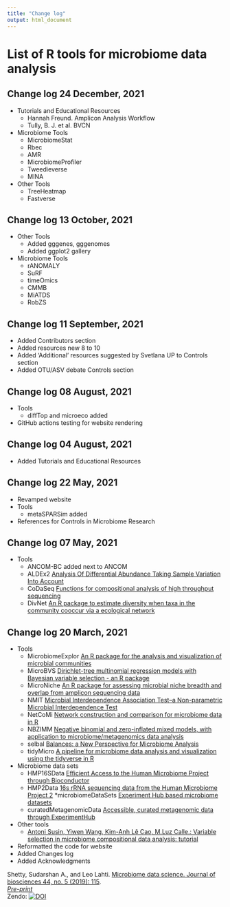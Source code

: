 ```yaml
---
title: "Change log"
output: html_document
---
```



# List of R tools for microbiome data analysis  

## Change log 24 December, 2021     

* Tutorials and Educational Resources     
    * Hannah Freund. Amplicon Analysis Workflow       
    * Tully, B. J. et al. BVCN     
* Microbiome Tools    
    * MicrobiomeStat   
    * Rbec   
    * AMR  
    * MicrobiomeProfiler  
    * Tweedieverse  
    * MINA  
* Other Tools
    * TreeHeatmap    
    * Fastverse  
    
## Change log 13 October, 2021     

* Other Tools   
    * Added gggenes, gggenomes      
    * Added ggplot2 gallery    
* Microbiome Tools    
    * rANOMALY   
    * SuRF   
    * timeOmics   
    * CMMB   
    * MiATDS   
    * RobZS   

## Change log 11 September, 2021     

* Added Contributors section      
* Added resources new 8 to 10  
* Added 'Additional' resources suggested by Svetlana UP to Controls section  
* Added OTU/ASV debate Controls section   

## Change log 08 August, 2021     

* Tools    
    * diffTop and microeco added   
* GitHub actions testing for website rendering  

## Change log 04 August, 2021     

* Added Tutorials and Educational Resources    
    
## Change log 22 May, 2021     

* Revamped website    
* Tools    
    * metaSPARSim added   
* References for Controls in Microbiome Research  
    
## Change log 07 May, 2021     

* Tools    
    * ANCOM-BC added next to ANCOM    
    * ALDEx2 [Analysis Of Differential Abundance Taking Sample Variation Into Account](https://bioconductor.org/packages/release/bioc/html/ALDEx2.html)    
    * CoDaSeq [Functions for compositional analysis of high throughput sequencing](https://github.com/ggloor/CoDaSeq)     
    * DivNet [An R package to estimate diversity when taxa in the community cooccur via a ecological network](https://github.com/adw96/DivNet)  
    

## Change log 20 March, 2021  

* Tools    
    * MicrobiomeExplor [An R package for the analysis and visualization of microbial communities](https://doi.org/10.1093/bioinformatics/btaa838)   
    * MicroBVS [Dirichlet-tree multinomial regression models with Bayesian variable selection - an R package](https://bmcbioinformatics.biomedcentral.com/articles/10.1186/s12859-020-03640-0)    
    * MicroNiche [An R package for assessing microbial niche breadth and overlap from amplicon sequencing data](https://academic.oup.com/femsec/article-abstract/96/8/fiaa131/5863182?redirectedFrom=fulltext)  
    * NMIT [Microbial Interdependence Association Test--a Non-parametric Microbial Interdependence Test](https://www.ncbi.nlm.nih.gov/pmc/articles/PMC5696116/#!po=75.0000)    
    * NetCoMi [Network construction and comparison for microbiome data in R](https://academic.oup.com/bib/advance-article/doi/10.1093/bib/bbaa290/6017455)
    * NBZIMM [Negative binomial and zero-inflated mixed models, with application to microbiome/metagenomics data analysis](https://bmcbioinformatics.biomedcentral.com/articles/10.1186/s12859-020-03803-z)    
    * selbal [Balances: a New Perspective for Microbiome Analysis](https://msystems.asm.org/content/3/4/e00053-18)  
    * tidyMicro [A pipeline for microbiome data analysis and visualization using the tidyverse in R](https://bmcbioinformatics.biomedcentral.com/articles/10.1186/s12859-021-03967-2)   
    
    
* Microbiome data sets  
    * HMP16SData [Efficient Access to the Human Microbiome Project through Bioconductor](https://bioconductor.org/packages/release/data/experiment/html/HMP16SData.html)   
    * HMP2Data [16s rRNA sequencing data from the Human Microbiome Project 2](https://bioconductor.org/packages/release/data/experiment/html/HMP2Data.html)     *microbiomeDataSets [Experiment Hub based microbiome datasets](https://bioconductor.org/packages/devel/data/experiment/html/microbiomeDataSets.html)   
    * curatedMetagenomicData [Accessible, curated metagenomic data through ExperimentHub](https://bioconductor.org/packages/release/data/experiment/html/curatedMetagenomicData.html)    
    
    
* Other tools
    * [Antoni Susin, Yiwen Wang, Kim-Anh Lê Cao, M.Luz Calle.: Variable selection in microbiome compositional data analysis: tutorial](https://malucalle.github.io/Microbiome-Variable-Selection/)  
    
* Reformatted the code for website  
* Added Changes log  
* Added Acknowledgments   
    












Shetty, Sudarshan A., and Leo Lahti. [Microbiome data science. Journal of biosciences 44, no. 5 (2019): 115](https://link.springer.com/article/10.1007%2Fs12038-019-9930-2).    
[*Pre-print*](https://openresearchlabs.github.io/publications/papers/2019-Shetty-MDS.pdf)   
Zendo: [![DOI](https://zenodo.org/badge/99698135.svg)](https://zenodo.org/badge/latestdoi/99698135)    
